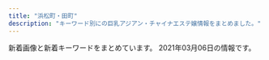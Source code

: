 ```yaml
---
title: "浜松町・田町"
description: "キーワード別にの巨乳アジアン・チャイナエステ嬢情報をまとめました。"
---
```


新着画像と新着キーワードをまとめています。
2021年03月06日の情報です。

<DmmAffiliateIns />
<KeywordTable
  shops={
    [
    {
        "name": "\u30d9\u30b9\u30c8",
        "keywords": {
            "85": 4,
            "D": 4,
            "C": 4,
            "86": 6
        },
        "img_links": [
            "http://es-best.info/staffPhoto/s20190220185555.jpg",
            "http://es-best.info/images/slider1/04.jpg",
            "http://es-best.info/js/sliderLine/slide_prev.png",
            "http://es-best.info/images/access/01.jpg",
            "http://es-best.info/staffPhoto/s20191003002337.jpg",
            "http://es-best.info/staffPhoto/b20191003002337.jpg",
            "http://es-best.info/images/store/052.jpg",
            "http://es-best.info/staffPhoto/b20190304234059.jpg",
            "http://es-best.info/staffPhoto/b20190413161507.jpg",
            "http://es-best.info/images/slider1/01.jpg",
            "http://es-best.info/staffPhoto/b20190304234324.jpg",
            "http://es-best.info/images/access/05.jpg",
            "http://es-best.info/images/returnBtn.png",
            "http://es-best.info/staffPhoto/b20190220185555.jpg",
            "http://es-best.info/staffPhoto/s20190304234059.jpg",
            "http://es-best.info/images/access/04.jpg",
            "http://es-best.info/staffPhoto/s20190413161507.jpg",
            "http://es-best.info/uploadfiles/images/campaignEsBestInfo.jpg",
            "http://es-best.info/images/slider1/02.jpg",
            "http://es-best.info/staffPhoto/b20190304234528.jpg",
            "http://es-best.info/staffPhoto/s20190304234528.jpg",
            "http://es-best.info/images/access/06.jpg",
            "http://es-best.info/staffPhoto/s20190304234324.jpg",
            "http://es-best.info/images/access/02.jpg",
            "http://es-best.info/images/access/03.jpg",
            "http://es-best.info/js/sliderLine/slide_next.png"
        ],
        "station": "JR\u6d5c\u677e\u753a\u99c5\u5317\u53e3",
        "url": "http://es-best.info/"
    },
    {
        "url": "http://www.shiawasenojikan.esjp.info/",
        "img_links": [
            "http://www.shiawasenojikan.esjp.info/files/001-02.jpg",
            "http://www.shiawasenojikan.esjp.info/files/010-03.jpg",
            "http://www.shiawasenojikan.esjp.info/images/interior_t.jpg",
            "http://www.shiawasenojikan.esjp.info/files/001-03.jpg",
            "http://www.shiawasenojikan.esjp.info/files/003-03.jpg",
            "http://www.shiawasenojikan.esjp.info/files/003-02.jpg",
            "http://www.shiawasenojikan.esjp.info/images/head.jpg",
            "http://www.shiawasenojikan.esjp.info/images/news.jpg",
            "http://www.shiawasenojikan.esjp.info/files/009-03.jpg",
            "http://www.shiawasenojikan.esjp.info/images/link_t.jpg",
            "http://www.shiawasenojikan.esjp.info/files/015.jpg",
            "http://www.shiawasenojikan.esjp.info/images/staff_t.jpg",
            "http://www.shiawasenojikan.esjp.info/files/003.jpg",
            "http://www.shiawasenojikan.esjp.info/images/sys1.jpg",
            "http://www.shiawasenojikan.esjp.info/files/015-03.jpg",
            "http://www.shiawasenojikan.esjp.info/files/015-02.jpg",
            "http://www.shiawasenojikan.esjp.info/files/009.jpg",
            "http://www.shiawasenojikan.esjp.info/files/009-02.jpg",
            "http://www.shiawasenojikan.esjp.info/images/int2.jpg",
            "http://www.shiawasenojikan.esjp.info/images/tel.jpg",
            "http://www.shiawasenojikan.esjp.info/files/001.jpg",
            "http://www.shiawasenojikan.esjp.info/images/mobile.jpg",
            "http://www.shiawasenojikan.esjp.info/files/010-02.jpg",
            "http://www.shiawasenojikan.esjp.info/images/sys2.jpg",
            "http://www.shiawasenojikan.esjp.info/files/010.jpg"
        ],
        "keywords": {
            "D": 5,
            "88": 1,
            "86": 1,
            "87": 3
        },
        "name": "\u5e78\u305b\u306e\u6642\u9593",
        "station": "JR\u65b0\u6a4b\u99c5\u65e5\u6bd4\u8c37\u53e3"
    },
    {
        "name": "Oriental Spa",
        "station": "JR\u6d5c\u677e\u753a\u99c5\u5317\u53e3",
        "url": "https://hamamatsucho-mensesthe.com/",
        "img_links": [
            "https://hamamatsucho-mensesthe.com/images/clear.png",
            "https://hamamatsucho-mensesthe.com/room/4.jpg",
            "https://hamamatsucho-mensesthe.com/menu/sche.png",
            "https://hamamatsucho-mensesthe.com/staff2/wp-content/uploads/2020/11/siruet.png",
            "https://hamamatsucho-mensesthe.com/menu/friend.png",
            "https://hamamatsucho-mensesthe.com/button/sche.png",
            "https://hamamatsucho-mensesthe.com/menu/info.png",
            "https://hamamatsucho-mensesthe.com/staff2/wp-content/uploads/2021/02/ayaka01.png",
            "https://hamamatsucho-mensesthe.com/staff/yoko-l1.jpg",
            "https://hamamatsucho-mensesthe.com/staff/arisa-s1.jpg",
            "https://hamamatsucho-mensesthe.com/images/header3.png",
            "https://hamamatsucho-mensesthe.com/icon/twitter.png",
            "https://hamamatsucho-mensesthe.com/images/main-sp.jpg",
            "https://hamamatsucho-mensesthe.com/kumi2.jpg",
            "https://hamamatsucho-mensesthe.com/room/3.jpg",
            "https://hamamatsucho-mensesthe.com/menu/home.png",
            "https://hamamatsucho-mensesthe.com/2018/11/23/arisa-s1.jpg",
            "https://hamamatsucho-mensesthe.com/images/footer-l.png",
            "https://hamamatsucho-mensesthe.com/staff/yuyu-l1.jpg",
            "https://hamamatsucho-mensesthe.com/room/2.jpg",
            "https://hamamatsucho-mensesthe.com/room/esthe1.jpg",
            "https://hamamatsucho-mensesthe.com/icon/facebook.png",
            "https://hamamatsucho-mensesthe.com/room/esthe3.jpg",
            "https://hamamatsucho-mensesthe.com/room/esthe2.jpg",
            "https://hamamatsucho-mensesthe.com/room/1.jpg",
            "https://hamamatsucho-mensesthe.com/2018/12/21/koko-s1.jpg",
            "https://hamamatsucho-mensesthe.com/miyuki01.png",
            "https://hamamatsucho-mensesthe.com/2018/03/02/anna-s1.jpg",
            "https://hamamatsucho-mensesthe.com/staff2/wp-content/uploads/2019/12/haru-1.png",
            "https://hamamatsucho-mensesthe.com/staff/nana-s1.jpg",
            "https://hamamatsucho-mensesthe.com/staff2/wp-content/uploads/2021/01/maki05.png",
            "https://hamamatsucho-mensesthe.com/icon/google_plus.png",
            "https://hamamatsucho-mensesthe.com/staff2/wp-content/uploads/2020/11/momo02.png",
            "https://hamamatsucho-mensesthe.com/2018/06/12/yoko-s1.jpg",
            "https://hamamatsucho-mensesthe.com/staff2/wp-content/uploads/2021/03/yukina03.png",
            "https://hamamatsucho-mensesthe.com/2018/06/08/hana-s2.jpg",
            "https://hamamatsucho-mensesthe.com/staff/arisa-l1.jpg",
            "https://hamamatsucho-mensesthe.com/staff2/wp-content/uploads/2021/02/kana01.png",
            "https://hamamatsucho-mensesthe.com/button/staff.png",
            "https://hamamatsucho-mensesthe.com/staff/koko-s1.jpg",
            "https://hamamatsucho-mensesthe.com/icon/line.png",
            "https://hamamatsucho-mensesthe.com/staff/yoko-s1.jpg",
            "https://hamamatsucho-mensesthe.com/staff/koko-l1.jpg",
            "https://hamamatsucho-mensesthe.com/staff/nana-l1.jpg",
            "https://hamamatsucho-mensesthe.com/2018/12/21/yuyu-s1.jpg",
            "https://hamamatsucho-mensesthe.com/button/home.png",
            "https://hamamatsucho-mensesthe.com/staff2/wp-content/uploads/2021/03/miku03.png",
            "https://hamamatsucho-mensesthe.com/staff2/wp-content/uploads/2021/03/rina03.png",
            "https://hamamatsucho-mensesthe.com/menu/gallery.png",
            "https://hamamatsucho-mensesthe.com/staff2/wp-content/uploads/2019/12/nanami02-2.png",
            "https://hamamatsucho-mensesthe.com/kumi1.jpg",
            "https://hamamatsucho-mensesthe.com/2017/10/08/ruru-s1.jpg",
            "https://hamamatsucho-mensesthe.com/staff2/wp-content/uploads/2020/02/yaya02.png",
            "https://hamamatsucho-mensesthe.com/images/footer-r.png",
            "https://hamamatsucho-mensesthe.com/staff/yuyu-s1.jpg",
            "https://hamamatsucho-mensesthe.com/images/main1.jpg",
            "https://hamamatsucho-mensesthe.com/images/flower.png"
        ],
        "keywords": {
            "D": 4,
            "C": 3,
            "F": 3
        }
    },
    {
        "name": "\u862d \u990a\u8eab\u9928",
        "url": "http://heal-arm.com/",
        "station": "JR\u65b0\u6a4b\u99c5\u70cf\u68ee\u53e3",
        "keywords": {},
        "img_links": [
            "http://heal-arm.com/media/sites/6/2021/02/700E82ED-4821-42CB-A408-B73E511D2D15-225x300.jpeg",
            "http://heal-arm.com/media/sites/6/2021/02/2.jpg",
            "http://heal-arm.com/media/sites/6/2020/05/3.jpg",
            "http://heal-arm.com/media/sites/6/elementor/thumbs/favicon-p04pr4k6jngsiakzwccm2bkknysbm22i953lrof2dk.png",
            "http://heal-arm.com/media/sites/6/2020/05/1.jpg",
            "http://heal-arm.com/media/sites/6/2020/05/2.jpg",
            "http://heal-arm.com/media/sites/6/2020/05/4.jpg",
            "http://heal-arm.com/media/sites/6/2021/02/1.jpg",
            "http://heal-arm.com/media/sites/6/2021/02/3.jpg",
            "http://heal-arm.com/media/sites/6/2020/12/1.jpg",
            "http://heal-arm.com/media/sites/6/2020/05/3-1.jpg",
            "http://heal-arm.com/media/sites/6/2020/05/favicon.png"
        ]
    },
    {
        "station": "JR\u6d5c\u677e\u753a\u99c5\u5357\u53e3",
        "url": "https://minazuki-tokyo.com/",
        "img_links": [
            "https://minazuki-tokyo.com/wp-content/uploads/2021/02/top1.png",
            "https://minazuki-tokyo.com/wp-content/uploads/2021/02/sm01.png",
            "https://minazuki-tokyo.com/wp-content/uploads/2021/02/ayu.jpg",
            "https://minazuki-tokyo.com/wp-content/uploads/2021/02/t06.png",
            "https://minazuki-tokyo.com/wp-content/uploads/2021/02/sm04.png",
            "https://minazuki-tokyo.com/wp-content/uploads/2021/02/haru.png",
            "https://minazuki-tokyo.com/wp-content/uploads/2021/02/koyuri.png",
            "https://minazuki-tokyo.com/wp-content/uploads/2021/02/sm03.png",
            "https://minazuki-tokyo.com/wp-content/uploads/2021/02/t05.png",
            "https://minazuki-tokyo.com/wp-content/uploads/2021/02/t01.png",
            "https://minazuki-tokyo.com/wp-content/uploads/2021/02/ayu.png",
            "https://minazuki-tokyo.com/wp-content/uploads/2020/11/photo01.png",
            "https://minazuki-tokyo.com/wp-content/uploads/2021/02/t07.png",
            "https://minazuki-tokyo.com/wp-content/uploads/2021/02/t08.png",
            "https://minazuki-tokyo.com/wp-content/uploads/2021/02/haru.jpg",
            "https://minazuki-tokyo.com/wp-content/uploads/2020/11/photo03.png",
            "https://minazuki-tokyo.com/wp-content/uploads/2021/02/yumi.png",
            "https://minazuki-tokyo.com/wp-content/uploads/2021/02/add2-22.11.56.png",
            "https://minazuki-tokyo.com/wp-content/uploads/2021/02/yumi.jpg",
            "https://minazuki-tokyo.com/wp-content/uploads/2021/02/t04.png",
            "https://minazuki-tokyo.com/wp-content/uploads/2021/02/t03.png",
            "https://minazuki-tokyo.com/wp-content/uploads/2020/11/photo05.png",
            "https://minazuki-tokyo.com/wp-content/uploads/2020/11/photo04.png",
            "https://minazuki-tokyo.com/wp-content/uploads/2021/02/sm02.png",
            "https://minazuki-tokyo.com/wp-content/uploads/2021/02/t02.png",
            "https://minazuki-tokyo.com/wp-content/uploads/2021/02/koyuri-1.jpg",
            "https://minazuki-tokyo.com/wp-content/uploads/2021/02/cam.png",
            "https://minazuki-tokyo.com/wp-content/uploads/2020/11/photo02.png",
            "https://minazuki-tokyo.com/wp-content/uploads/2021/02/2-09.png",
            "https://minazuki-tokyo.com/wp-content/uploads/2021/02/yuyu.png",
            "https://minazuki-tokyo.com/wp-content/uploads/2021/02/yuyu2.jpg",
            "https://minazuki-tokyo.com/wp-content/uploads/2021/02/top2.png",
            "https://minazuki-tokyo.com/wp-content/uploads/2021/02/price.png"
        ],
        "name": "\u6c34\u7121\u6708\uff5e\u307f\u306a\u3065\u304d\uff5e",
        "keywords": {
            "85": 4,
            "83": 4,
            "90": 4,
            "87": 4,
            "86": 4
        }
    },
    {
        "url": "http://es-leon.link/",
        "img_links": [
            "http://es-leon.link/photos/sites/45/2020/10/2020102507495672.jpg",
            "http://es-leon.link/images/slider04.jpg",
            "http://es-leon.link/images/qr.png",
            "http://es-leon.link/images/img_info.jpg",
            "http://es-leon.link/photos/sites/45/2020/11/2020110919595348.jpg",
            "http://es-leon.link/photos/sites/45/2021/02/2021022503593169.jpg",
            "http://es-leon.link/photos/sites/45/2021/02/2021022813153641.jpg",
            "http://es-leon.link/images/guide5.jpg",
            "http://es-leon.link/photos/sites/45/2020/10/2020101318404076.jpg",
            "http://es-leon.link/images/guide7.jpg",
            "http://es-leon.link/photos/sites/45/2020/10/2020101318405051.jpg",
            "http://es-leon.link/photos/sites/45/2021/02/2021020501094315.jpg",
            "http://es-leon.link/photos/sites/45/2021/02/2021022813144840.jpg",
            "http://es-leon.link/photos/sites/45/2020/11/2020110919590942.jpg",
            "http://es-leon.link/images/guide6.jpg",
            "http://es-leon.link/images/guide1.jpg",
            "http://es-leon.link/photos/sites/45/2020/10/2020101205422328.jpg",
            "http://es-leon.link/photos/sites/45/2021/03/2021030218013059.jpg",
            "http://es-leon.link/images/guide8.jpg",
            "http://es-leon.link/photos/sites/45/2021/02/2021022815431041.jpg",
            "http://es-leon.link/photos/sites/45/2021/02/2021020501152788.jpg",
            "http://es-leon.link/photos/sites/45/2021/03/2021030218011053.jpg",
            "http://es-leon.link/photos/sites/45/2021/02/2021022813203297.jpg",
            "http://es-leon.link/photos/sites/45/2021/02/2021022503564613.jpg",
            "http://es-leon.link/photos/sites/45/2021/03/2021030218015216.jpg",
            "http://es-leon.link/images/nav_link03_no.png",
            "http://es-leon.link/photos/sites/45/2020/10/2020101318300043.jpg",
            "http://es-leon.link/photos/sites/45/2021/02/2021021221211099.jpg",
            "http://es-leon.link/images/nav_link01_no.png",
            "http://es-leon.link/photos/sites/45/2020/10/2020102507501385.jpg",
            "http://es-leon.link/photos/sites/45/2021/02/2021022702213358.jpg",
            "http://es-leon.link/photos/sites/45/2020/10/2020100103205186.jpg",
            "http://es-leon.link/photos/sites/45/2021/03/202103021706276.jpg",
            "http://es-leon.link/images/nav_link07_no.png",
            "http://es-leon.link/images/guide2.jpg",
            "http://es-leon.link/images/slider02.jpg",
            "http://es-leon.link/photos/sites/45/2021/03/2021030217055949.jpg",
            "http://es-leon.link/photos/sites/45/2021/02/202102281317503.jpg",
            "http://es-leon.link/photos/sites/45/2021/01/2021011203314329.jpg",
            "http://es-leon.link/photos/sites/45/2021/02/2021022702210178.jpg",
            "http://es-leon.link/images/slider00.jpg",
            "http://es-leon.link/photos/sites/45/2020/10/202010010328436.jpg",
            "http://es-leon.link/images/nav_link06_no.png",
            "http://es-leon.link/photos/sites/45/2020/10/2020102507510838.jpg",
            "http://es-leon.link/photos/sites/45/2020/10/2020100103240526.jpg",
            "http://es-leon.link/photos/sites/45/2020/11/2020110919583922.jpg",
            "http://es-leon.link/photos/sites/45/2020/10/2020101404192576.jpg",
            "http://es-leon.link/images/slider03.jpg",
            "http://es-leon.link/images/guide4.jpg",
            "http://es-leon.link/images/guide2.png",
            "http://es-leon.link/photos/sites/45/2020/11/2020110919573849.jpg",
            "http://es-leon.link/photos/sites/45/2020/10/2020100103284496.jpg",
            "http://es-leon.link/images/nav_link04_no.png",
            "http://es-leon.link/photos/sites/45/2021/02/2021022815420713.jpg",
            "http://es-leon.link/photos/sites/45/2021/02/202102240441566.jpg",
            "http://es-leon.link/images/pagetop.jpg",
            "http://es-leon.link/images/guide1.png",
            "http://es-leon.link/images/lineline.png",
            "http://es-leon.link/photos/sites/45/2021/02/2021021420105484.jpg",
            "http://es-leon.link/images/header.png",
            "http://es-leon.link/images/guide3.jpg",
            "http://es-leon.link/images/nav_link05_no.png",
            "http://es-leon.link/photos/sites/45/2020/10/2020100103034891.jpg",
            "http://es-leon.link/photos/sites/45/2020/10/2020102507504664.jpg",
            "http://es-leon.link/photos/sites/45/2021/02/2021022816571154.jpg",
            "http://es-leon.link/images/slider01.jpg",
            "http://es-leon.link/photos/sites/45/2021/02/2021021420094924.jpg",
            "http://es-leon.link/photos/sites/45/2020/10/2020101318402898.jpg",
            "http://es-leon.link/photos/sites/45/2020/10/2020100103240520.jpg",
            "http://es-leon.link/photos/sites/45/2021/02/2021022503591368.jpg",
            "http://es-leon.link/photos/sites/45/2021/02/2021020501110069.jpg",
            "http://es-leon.link/photos/sites/45/2020/10/2020100103205050.jpg",
            "http://es-leon.link/photos/sites/45/2021/02/2021021420101999.jpg",
            "http://es-leon.link/photos/sites/45/2020/10/2020100103205130.jpg",
            "http://es-leon.link/photos/sites/45/2021/02/2021020501134964.jpg",
            "http://es-leon.link/photos/sites/45/2020/10/2020101205420372.jpg",
            "http://es-leon.link/images/card.png",
            "http://es-leon.link/photos/sites/45/2021/02/2021022813195234.jpg",
            "http://es-leon.link/images/nav_link02_no.png",
            "http://es-leon.link/photos/sites/45/2020/10/2020101318294854.jpg",
            "http://es-leon.link/photos/sites/45/2020/10/2020101205424345.jpg",
            "http://es-leon.link/photos/sites/45/2021/02/2021021014235421.jpg",
            "http://es-leon.link/photos/sites/45/2021/02/202102281658118.jpg",
            "http://es-leon.link/photos/sites/45/2020/10/2020102507503499.jpg",
            "http://es-leon.link/images/profile.png",
            "http://es-leon.link/photos/sites/45/2021/02/2021022817172264.jpg",
            "http://es-leon.link/photos/sites/45/2020/11/2020110919593136.jpg",
            "http://es-leon.link/photos/sites/45/2021/02/2021020501101626.jpg"
        ],
        "station": "JR\u65b0\u6a4b\u99c5\u70cf\u68ee\u53e3",
        "keywords": {
            "\u80f8": 1,
            "84": 8,
            "85": 12,
            "90": 7,
            "86": 17
        },
        "name": "LEON"
    },
    {
        "name": "Artemis",
        "img_links": [
            "https://hamamatsucho-esthe.work/2018/12/26/sayaka-s1.jpg",
            "https://hamamatsucho-esthe.work/menu/blog.png",
            "https://hamamatsucho-esthe.work/2020/11/06/momo-s1.jpg",
            "https://hamamatsucho-esthe.work/room/1-l.jpg",
            "https://hamamatsucho-esthe.work/button/staff.png",
            "https://hamamatsucho-esthe.work/staff/nanami-s1.jpg",
            "https://hamamatsucho-esthe.work/images/footer-l.png",
            "https://hamamatsucho-esthe.work/images/flower.png",
            "https://hamamatsucho-esthe.work/staff/maki-l1.jpg",
            "https://hamamatsucho-esthe.work/icon/twitter.png",
            "https://hamamatsucho-esthe.work/2019/06/14/riri-s1.jpg",
            "https://hamamatsucho-esthe.work/2019/01/14/emi-s1.jpg",
            "https://hamamatsucho-esthe.work/staff/sora-s1.jpg",
            "https://hamamatsucho-esthe.work/staff/yuki-s1.jpg",
            "https://hamamatsucho-esthe.work/button/blog.png",
            "https://hamamatsucho-esthe.work/room/1-s.jpg",
            "https://hamamatsucho-esthe.work/2018/09/10/sora-s1.jpg",
            "https://hamamatsucho-esthe.work/menu/info.png",
            "https://hamamatsucho-esthe.work/images/main1.jpg",
            "https://hamamatsucho-esthe.work/2020/07/30/maki-s1.jpg",
            "https://hamamatsucho-esthe.work/images/qrcode.png",
            "https://hamamatsucho-esthe.work/staff/sora-l1.jpg",
            "https://hamamatsucho-esthe.work/room/2-l.jpg",
            "https://hamamatsucho-esthe.work/room/4-s.jpg",
            "https://hamamatsucho-esthe.work/2019/05/25/riko-s1.jpg",
            "https://hamamatsucho-esthe.work/icon/facebook.png",
            "https://hamamatsucho-esthe.work/staff/momo-s1.jpg",
            "https://hamamatsucho-esthe.work/room/4-l.jpg",
            "https://hamamatsucho-esthe.work/icon/line.png",
            "https://hamamatsucho-esthe.work/icon/google_plus.png",
            "https://hamamatsucho-esthe.work/menu/gallery.png",
            "https://hamamatsucho-esthe.work/room/3-s.jpg",
            "https://hamamatsucho-esthe.work/images/clear.png",
            "https://hamamatsucho-esthe.work/staff/maki-s1.jpg",
            "https://hamamatsucho-esthe.work/staff/nanami-l1.jpg",
            "https://hamamatsucho-esthe.work/menu/friend.png",
            "https://hamamatsucho-esthe.work/menu/home.png",
            "https://hamamatsucho-esthe.work/staff/riko-s1.jpg",
            "https://hamamatsucho-esthe.work/staff/momo-l1.jpg",
            "https://hamamatsucho-esthe.work/button/home.png",
            "https://hamamatsucho-esthe.work/room/esthe1.jpg",
            "https://hamamatsucho-esthe.work/2020/01/05/yuki-s1.jpg",
            "https://hamamatsucho-esthe.work/images/main-sp.jpg",
            "https://hamamatsucho-esthe.work/images/footer-r.png",
            "https://hamamatsucho-esthe.work/2018/11/09/kana-s1.jpg",
            "https://hamamatsucho-esthe.work/2019/05/25/koko-s1.jpg",
            "https://hamamatsucho-esthe.work/room/esthe2.jpg",
            "https://hamamatsucho-esthe.work/room/2-s.jpg",
            "https://hamamatsucho-esthe.work/staff/yuki-l1.jpg",
            "https://hamamatsucho-esthe.work/kana01.png",
            "https://hamamatsucho-esthe.work/2019/11/05/nanami-s1.jpg",
            "https://hamamatsucho-esthe.work/room/esthe3.jpg",
            "https://hamamatsucho-esthe.work/room/3-l.jpg"
        ],
        "station": "JR\u6d5c\u677e\u753a\u99c5\u5317\u53e3",
        "url": "https://hamamatsucho-esthe.work/",
        "keywords": {
            "E": 5,
            "C": 10,
            "F": 10
        }
    },
    {
        "keywords": {},
        "img_links": [
            "http://www.es-tokyo.link/images/int1.jpg",
            "http://www.es-tokyo.link/img/minami1.jpg",
            "http://www.es-tokyo.link/images/b3.jpg",
            "http://www.es-tokyo.link/img/ami1.jpg",
            "http://www.es-tokyo.link/img/miwa1.jpg",
            "http://www.es-tokyo.link/img/erin2.jpg",
            "http://www.es-tokyo.link/img/rin1.jpg",
            "http://www.es-tokyo.link/images/28.jpg",
            "http://www.es-tokyo.link/img/emili1.jpg",
            "http://www.es-tokyo.link/images/25.jpg",
            "http://www.es-tokyo.link/images/23.jpg",
            "http://www.es-tokyo.link/images/5.jpg",
            "http://www.es-tokyo.link/images/head.jpg",
            "http://www.es-tokyo.link/images/sys2.jpg",
            "http://www.es-tokyo.link/img/izumi1.jpg",
            "http://www.es-tokyo.link/images/32.jpg",
            "http://www.es-tokyo.link/images/s1.png",
            "http://www.es-tokyo.link/img/minami2.jpg",
            "http://www.es-tokyo.link/images/19.jpg",
            "http://www.es-tokyo.link/img/kaori1.jpg",
            "http://www.es-tokyo.link/img/suzu1.jpg",
            "http://www.es-tokyo.link/images/sys1.jpg",
            "http://www.es-tokyo.link/img/mayu1.jpg",
            "http://www.es-tokyo.link/images/3.jpg",
            "http://www.es-tokyo.link/images/interior_t.jpg",
            "http://www.es-tokyo.link/images/int2.jpg",
            "http://www.es-tokyo.link/images/20.jpg",
            "http://www.es-tokyo.link/img/naomi1.jpg",
            "http://www.es-tokyo.link/img/izumi2.jpg",
            "http://www.es-tokyo.link/images/news.jpg",
            "http://www.es-tokyo.link/images/mobile.jpg",
            "http://www.es-tokyo.link/images/newface.jpg",
            "http://www.es-tokyo.link/img/hikari1.jpg",
            "http://www.es-tokyo.link/img/momoko1.jpg",
            "http://www.es-tokyo.link/images/30.jpg",
            "http://www.es-tokyo.link/img/erin1.jpg",
            "http://www.es-tokyo.link/images/22.jpg",
            "http://www.es-tokyo.link/images/tel.jpg",
            "http://www.es-tokyo.link/images/b2.jpg",
            "http://www.es-tokyo.link/images/9.jpg",
            "http://www.es-tokyo.link/images/24.jpg",
            "http://www.es-tokyo.link/images/27.jpg",
            "http://www.es-tokyo.link/images/b1.jpg",
            "http://www.es-tokyo.link/img/yui1.jpg",
            "http://www.es-tokyo.link/images/31.jpg",
            "http://www.es-tokyo.link/images/staff_t.jpg"
        ],
        "name": "Pandora*\u30d1\u30f3\u30c9\u30e9",
        "url": "http://www.es-tokyo.link",
        "station": "JR\u6d5c\u677e\u753a\u99c5\u5357\u53e3"
    },
    {
        "station": "JR\u7530\u753a\u99c5\u897f\u53e3",
        "img_links": [
            "http://shiawase.mssg.jp/images/staff_image/staff_d02.jpg",
            "http://shiawase.mssg.jp/images/top/top_04.jpg",
            "http://shiawase.mssg.jp/images/gallery/gallery_401.jpg",
            "http://shiawase.mssg.jp/images/staff_one/staff_one_02.jpg",
            "http://shiawase.mssg.jp/images/staff/sta_0z4.jpg",
            "http://shiawase.mssg.jp/images/system/syatem_302.jpg",
            "http://shiawase.mssg.jp/images/staff_one/staff_one_08.png",
            "http://shiawase.mssg.jp/images/staff_image/staff_d05a.jpg",
            "http://shiawase.mssg.jp/images/staff/sta_0z12.jpg",
            "http://shiawase.mssg.jp/images/staff/sta_0z9.jpg",
            "http://shiawase.mssg.jp/images/gallery/gallery_102.jpg",
            "http://shiawase.mssg.jp/images/gallery/gallery_104.jpg",
            "http://shiawase.mssg.jp/images/staff/sta_04.jpg",
            "http://shiawase.mssg.jp/images/staff/staff_top.jpg",
            "http://shiawase.mssg.jp/images/staff_image/staff_d05b.jpg",
            "http://shiawase.mssg.jp/images/staff/sta_010.jpg",
            "http://shiawase.mssg.jp/images/staff/sta_0z2.jpg",
            "http://shiawase.mssg.jp/images/home/index_page_top.jpg",
            "http://shiawase.mssg.jp/images/top/top_01.jpg",
            "http://shiawase.mssg.jp/images/staff/sta_01.jpg",
            "http://shiawase.mssg.jp/images/staff_image/staff_d08a.jpg",
            "http://shiawase.mssg.jp/images/staff/sta_021.jpg",
            "http://shiawase.mssg.jp/images/staff/sta_08.jpg",
            "http://shiawase.mssg.jp/images/staff_one/staff_one_04.jpg",
            "http://shiawase.mssg.jp/images/gallery/gallery_403.jpg",
            "http://shiawase.mssg.jp/images/gallery/gallery_101.jpg",
            "http://shiawase.mssg.jp/images/home/index_03.jpg",
            "http://shiawase.mssg.jp/images/staff_image/staff_d01b.jpg",
            "http://shiawase.mssg.jp/images/gallery/gallery_402.jpg",
            "http://shiawase.mssg.jp/images/staff_image/staff_d07.jpg",
            "http://shiawase.mssg.jp/images/staff_one/staff_one_05.jpg",
            "http://shiawase.mssg.jp/images/staff_image/staff_d04b.jpg",
            "http://shiawase.mssg.jp/images/staff_one/staff_one_03.jpg",
            "http://shiawase.mssg.jp/images/staff/sta_0z8.jpg",
            "http://shiawase.mssg.jp/images/top/top_08.png",
            "http://shiawase.mssg.jp/images/staff_image/staff_d06.jpg",
            "http://shiawase.mssg.jp/images/system/syatem_301.jpg",
            "http://shiawase.mssg.jp/images/staff/sta_03.jpg",
            "http://shiawase.mssg.jp/images/top/top_05.jpg",
            "http://shiawase.mssg.jp/images/staff_image/staff_d01a.jpg",
            "http://shiawase.mssg.jp/images/home/index_tel.jpg",
            "http://shiawase.mssg.jp/images/staff_image/staff_d04.jpg",
            "http://shiawase.mssg.jp/images/staff_image/staff_d08b.jpg",
            "http://shiawase.mssg.jp/images/top/top_02.jpg",
            "http://shiawase.mssg.jp/images/home/top_qp.jpg",
            "http://shiawase.mssg.jp/images/staff_image/staff_d02b.jpg",
            "http://shiawase.mssg.jp/images/home/index_qup.jpg",
            "http://shiawase.mssg.jp/images/gallery/gallery_top.jpg",
            "http://shiawase.mssg.jp/images/home/index_04.jpg",
            "http://shiawase.mssg.jp/images/gallery/gallery_01.jpg",
            "http://shiawase.mssg.jp/images/staff/sta_06.jpg",
            "http://shiawase.mssg.jp/images/staff_one/staff_one_07.png",
            "http://shiawase.mssg.jp/images/staff_image/staff_d04c.jpg",
            "http://shiawase.mssg.jp/images/top/top_03.jpg",
            "http://shiawase.mssg.jp/images/gallery/gallery_103.jpg",
            "http://shiawase.mssg.jp/images/system/syatem_303.jpg",
            "http://shiawase.mssg.jp/images/gallery/gallery_404.jpg",
            "http://shiawase.mssg.jp/images/staff_one/staff_one_top.jpg",
            "http://shiawase.mssg.jp/images/staff_one/staff_one_01.jpg",
            "http://shiawase.mssg.jp/images/staff_image/staff_d03.jpg",
            "http://shiawase.mssg.jp/images/top/top_06.jpg",
            "http://shiawase.mssg.jp/images/staff/sta_023.jpg",
            "http://shiawase.mssg.jp/images/home/QR.png"
        ],
        "keywords": {},
        "name": "\u3057\u3042\u308f\u305b\uff5eSHIAWASE\uff5e",
        "url": "http://shiawase.mssg.jp/"
    },
    {
        "url": "http://yukizhouse00.web.fc2.com/",
        "img_links": [
            "http://yukizhouse00.web.fc2.com/images/portfolio/work-3.jpg",
            "http://yukizhouse00.web.fc2.com/images/portfolio/work-6.jpg",
            "http://yukizhouse00.web.fc2.com/images/portfolio/work-1.jpg",
            "http://yukizhouse00.web.fc2.com/images/portfolio/work-4.jpg",
            "http://yukizhouse00.web.fc2.com/images/portfolio/work-2.jpg",
            "http://yukizhouse00.web.fc2.com/images/slider/slid1.jpg",
            "http://yukizhouse00.web.fc2.com/images/portfolio/work-5.jpg",
            "http://yukizhouse00.web.fc2.com/images/slider/slid2.jpg"
        ],
        "station": "JR\u6d5c\u677e\u753a\u99c5\u5357\u53e3",
        "keywords": {},
        "name": "Yuki\u2019s House"
    },
    {
        "station": "JR\u65b0\u6a4b\u99c5\u70cf\u68ee\u53e3",
        "name": "Aroma Coco8",
        "url": "https://aroma-queen.work/",
        "img_links": [
            "https://aroma-queen.work/images/st/st_nuna3.jpg",
            "https://aroma-queen.work/images/st/st_dan_2.jpg",
            "https://aroma-queen.work/images/st/st_ai_1.jpg",
            "https://aroma-queen.work/images/top_campaign_dec.jpg",
            "https://aroma-queen.work/images/st/st_party_2.jpg",
            "https://aroma-queen.work/images/st/st_pink_3.jpg",
            "https://aroma-queen.work/images/st/st_kiki2.jpg",
            "https://aroma-queen.work/images/st/st_joy_3.jpg",
            "https://aroma-queen.work/images/st/st_rinda_6.jpg",
            "https://aroma-queen.work/images/st/st_angel_2.jpg",
            "https://aroma-queen.work/images/st/st_rena_2.jpg",
            "https://aroma-queen.work/images/st/st_maya_1.jpg",
            "https://aroma-queen.work/images/st/st_rei_1.jpg",
            "https://aroma-queen.work/images/st/st_25.jpg",
            "https://aroma-queen.work/images/st/st_kiki_1.jpg",
            "https://aroma-queen.work/images/st/st_sakura_1.jpg",
            "https://aroma-queen.work/images/st/st_22.jpg",
            "https://aroma-queen.work/images/st/st_yuyu.jpg",
            "https://aroma-queen.work/images/st/st_ai_2.jpg",
            "https://aroma-queen.work/images/st/st_nuna.jpg",
            "https://aroma-queen.work/images/st/st_kei.jpg",
            "https://aroma-queen.work/images/st/st_yuri_2.jpg",
            "https://aroma-queen.work/images/st/st_bibi_1.jpg",
            "https://aroma-queen.work/images/st/st_emi_1.jpg",
            "https://aroma-queen.work/images/st/st_lucy_3.jpg",
            "https://aroma-queen.work/images/st/st_mai_1.jpg",
            "https://aroma-queen.work/images/st/st_mimi_1.jpg",
            "https://aroma-queen.work/images/st/st_jenny.jpg",
            "https://aroma-queen.work/images/st/st_chiba_2.jpg",
            "https://aroma-queen.work/images/st/st_ryuu_2.jpg",
            "https://aroma-queen.work/images/st/st_mayumi_2.jpg",
            "https://aroma-queen.work/images/st/st_jasmine_1.jpg",
            "https://aroma-queen.work/images/st/st_10_1.jpg",
            "https://aroma-queen.work/images/st/st_nuna2.jpg",
            "https://aroma-queen.work/images/st/st_13.jpg",
            "https://aroma-queen.work/images/st/st_nami_1.jpg",
            "https://aroma-queen.work/images/st/st_ou_1.jpg",
            "https://aroma-queen.work/images/st/st_rei_2.jpg",
            "https://aroma-queen.work/images/st/st_four1.jpg",
            "https://aroma-queen.work/images/st/st_jerry.jpg",
            "https://aroma-queen.work/images/st/st_7_1.jpg",
            "https://aroma-queen.work/images/st/st_ai.jpg",
            "https://aroma-queen.work/images/st/st_emi.jpg",
            "https://aroma-queen.work/images/st/st_mirror_3.jpg",
            "https://aroma-queen.work/images/st/st_minto_1.jpg",
            "https://aroma-queen.work/images/st/st_get_3.jpg",
            "https://aroma-queen.work/images/st/st_mayumi_1.jpg",
            "https://aroma-queen.work/images/st/st_dan_1.jpg",
            "https://aroma-queen.work/images/st/st_saya_0.jpg",
            "https://aroma-queen.work/images/st/st_14_1.jpg",
            "https://aroma-queen.work/images/st/st_get_1.jpg",
            "https://aroma-queen.work/images/st/st_nan.jpg",
            "https://aroma-queen.work/images/st/st_ami_2.jpg",
            "https://aroma-queen.work/images/st/st_kaori_1.jpg",
            "https://aroma-queen.work/images/st/st_angel_3.jpg",
            "https://aroma-queen.work/images/top2.png",
            "https://aroma-queen.work/images/st/st_yuri_3.jpg",
            "https://aroma-queen.work/images/week_campaign.jpg",
            "https://aroma-queen.work/images/st/st_aya_1.jpg",
            "https://aroma-queen.work/images/st/st_ou_3.jpg",
            "https://aroma-queen.work/images/st/st_20.jpg",
            "https://aroma-queen.work/images/st/st_jenny2.jpg",
            "https://aroma-queen.work/images/st/st_nana_1.jpg",
            "https://aroma-queen.work/images/st/st_koy_2.jpg",
            "https://aroma-queen.work/images/st/st_aiko_2.jpg",
            "https://aroma-queen.work/images/st/st_cindy.jpg",
            "https://aroma-queen.work/images/st/st_huxa.jpg",
            "https://aroma-queen.work/images/st/st_sayuri_3.jpg",
            "https://aroma-queen.work/images/st/st_rei.jpg",
            "https://aroma-queen.work/images/st/st_chiba_1.jpg",
            "https://aroma-queen.work/images/st/st_min_2.jpg",
            "https://aroma-queen.work/images/st/st_saya_1.jpg",
            "https://aroma-queen.work/images/st/st_joy.jpg",
            "https://aroma-queen.work/images/st/st_sofea_2.jpg",
            "https://aroma-queen.work/images/top.png",
            "https://aroma-queen.work/images/st/st_koko_1.jpg",
            "https://aroma-queen.work/images/st/st_bibi_2.jpg",
            "https://aroma-queen.work/images/st/st_chiba_4.jpg",
            "https://aroma-queen.work/images/st/st_kou1.jpg",
            "https://aroma-queen.work/images/st/st_bibi.jpg",
            "https://aroma-queen.work/images/st/st_gei.jpg",
            "https://aroma-queen.work/images/st/st_rinda_1.jpg",
            "https://aroma-queen.work/images/st/st_ou_2.jpg",
            "https://aroma-queen.work/images/st/st_joy_1.jpg",
            "https://aroma-queen.work/images/st/st_20_1.jpg",
            "https://aroma-queen.work/images/st/st_5_1.jpg",
            "https://aroma-queen.work/images/st/st_nina_3.jpg",
            "https://aroma-queen.work/images/st/st_aya.jpg",
            "https://aroma-queen.work/images/st/st_joy_2.jpg",
            "https://aroma-queen.work/images/st/st_shizuka_1.jpg",
            "https://aroma-queen.work/images/st/st_hara3.jpg",
            "https://aroma-queen.work/images/st/st_rinda_2.jpg",
            "https://aroma-queen.work/images/st/st_coco_1.jpg",
            "https://aroma-queen.work/images/st/st_hana_1.jpg",
            "https://aroma-queen.work/images/st/st_.jpg",
            "https://aroma-queen.work/images/st/st_honey_1.jpg",
            "https://aroma-queen.work/images/st/st_yuri.jpg",
            "https://aroma-queen.work/images/st/st_rei_3.jpg",
            "https://aroma-queen.work/images/st/st_cake_1.jpg",
            "https://aroma-queen.work/images/st/st_hana_2.jpg",
            "https://aroma-queen.work/images/st/st_anan.jpg",
            "https://aroma-queen.work/images/st/st_pink_2.jpg",
            "https://aroma-queen.work/images/st/st_ai1.jpg",
            "https://aroma-queen.work/images/st/st_sasa_3.jpg",
            "https://aroma-queen.work/images/st/st_kaori_2.jpg",
            "https://aroma-queen.work/images/top_campaign_spring.jpg",
            "https://aroma-queen.work/images/st/st_koko.jpg",
            "https://aroma-queen.work/images/st/st_aigo.jpg",
            "https://aroma-queen.work/images/st/st_19.jpg",
            "https://aroma-queen.work/images/st/st_kou2.jpg",
            "https://aroma-queen.work/images/st/st_min_4.jpg",
            "https://aroma-queen.work/images/st/st_21.jpg",
            "https://aroma-queen.work/images/st/st_18.jpg",
            "https://aroma-queen.work/images/st/st_17.jpg",
            "https://aroma-queen.work/images/st/st_eri.jpg",
            "https://aroma-queen.work/images/st/st_sayuri_2.jpg",
            "https://aroma-queen.work/images/st/st_jj_1.jpg",
            "https://aroma-queen.work/images/st/st_nori.jpg",
            "https://aroma-queen.work/images/st/st_mirror_2.jpg",
            "https://aroma-queen.work/images/st/st_aiko_1.jpg",
            "https://aroma-queen.work/images/st/st_16_1.jpg",
            "https://aroma-queen.work/images/st/st_risa_1.jpg",
            "https://aroma-queen.work/images/st/st_sayuri_1.jpg",
            "https://aroma-queen.work/images/st/st_pink_1.jpg",
            "https://aroma-queen.work/images/st/st_hara.jpg"
        ],
        "keywords": {
            "\u80f8": 4,
            "E": 13,
            "D": 9,
            "\u30bb\u30af\u30b7\u30fc": 2,
            "F": 2,
            "\u4e73": 4
        }
    },
    {
        "keywords": {},
        "station": "JR\u65b0\u6a4b\u99c5\u70cf\u68ee\u53e3",
        "name": "\u30a2\u30ea\u30b9 Aroma \u65b0\u6a4b\u5e97",
        "url": "http://romantic-est.com/",
        "img_links": [
            "http://romantic-est.com/images/sw_home.png",
            "http://romantic-est.com/images/head_therapist.jpg",
            "http://romantic-est.com/images/con01.jpg",
            "http://romantic-est.com/images/con02.jpg",
            "http://romantic-est.com/images/cg04.jpg",
            "http://romantic-est.com/images/trigger.jpg",
            "http://romantic-est.com/images/cg032.jpg",
            "http://romantic-est.com/images/icon_new.png",
            "http://romantic-est.com/images/mainvisual_02_s.jpg",
            "http://romantic-est.com/images/cg01.jpg",
            "http://romantic-est.com/images/req_03.jpg",
            "http://romantic-est.com/images/sw_tel.png",
            "http://romantic-est.com/images/cg021.jpg",
            "http://romantic-est.com/images/mainvisual_02.jpg",
            "http://romantic-est.com/images/head_interior.jpg",
            "http://romantic-est.com/images/sys03.jpg",
            "http://romantic-est.com/images/cg031.jpg",
            "http://romantic-est.com/images/mainvisual_01_s.jpg",
            "http://romantic-est.com/images/cg03.jpg",
            "http://romantic-est.com/images/sys02.jpg",
            "http://romantic-est.com/images/cg06.jpg",
            "http://romantic-est.com/images/cg011.jpg",
            "http://romantic-est.com/images/mainvisual_01.jpg",
            "http://romantic-est.com/images/con03.jpg",
            "http://romantic-est.com/images/sys01.jpg",
            "http://romantic-est.com/images/cg041.jpg",
            "http://romantic-est.com/images/cg05.jpg",
            "http://romantic-est.com/images/cg02.jpg"
        ]
    },
    {
        "name": "\u30df\u30fc\u30c7\u30a3\u30fc",
        "keywords": {},
        "station": "JR\u65b0\u6a4b\u99c5\u65e5\u6bd4\u8c37\u53e3",
        "img_links": [
            "https://static.wixstatic.com/media/096f64_74d971185d704fdc84b70e0c1b3fad87~mv2.png",
            "https://static.wixstatic.com/media/ff29a7_47d81575374144dda595a587847070b9~mv2.jpg",
            "https://static.wixstatic.com/media/ff29a7_996c77cb89cc4012a35bb0813c645fdf~mv2.jpg",
            "https://static.wixstatic.com/media/ff29a7_5a71cab9e560455a86a69dee65e387e6~mv2.jpg",
            "https://static.wixstatic.com/media/096f64_10d0713f8b274a5b8f6b2944f7fee791~mv2.jpg",
            "https://static.wixstatic.com/media/096f64_8257be981a5140629dd93b0518612408~mv2.png",
            "https://static.wixstatic.com/media/096f64_86555ca80ef14b6ebdbbf7aa72a380fc~mv2.jpg",
            "https://static.wixstatic.com/media/ff29a7_d9f852b350a141b1ae8d7d80ce91ecfa~mv2.jpg",
            "https://static.wixstatic.com/media/ff29a7_d6b424065e3946fc8a31bd093d286366~mv2.jpg",
            "https://static.wixstatic.com/media/096f64_9dd53b8d3bbc46b7a5d8f8f9f83f67c0~mv2.jpg",
            "https://static.wixstatic.com/media/096f64_52d4813cc07e460bb6afbcc198483fb5~mv2.jpg",
            "https://static.wixstatic.com/media/096f64_f44509cd762744dc939f70f318a6882b~mv2.jpg"
        ],
        "url": "https://www.meedeemassage.com/"
    },
    {
        "img_links": [
            "http://www.k-harunoie.info/imge/service3.jpg",
            "http://www.k-harunoie.info/imge/s0.png",
            "http://www.k-harunoie.info/imge/ta.png",
            "http://www.k-harunoie.info/imge/sys.png",
            "http://www.k-harunoie.info/imge/service1.jpg",
            "http://www.k-harunoie.info/imge/p-1.jpg",
            "http://www.k-harunoie.info/imge/p-2.jpg",
            "http://www.k-harunoie.info/imge/s1.png",
            "http://www.k-harunoie.info/imge/int2.png",
            "http://www.k-harunoie.info/imge/botton.jpg",
            "http://www.k-harunoie.info/imge/p-5.jpg",
            "http://www.k-harunoie.info/imge/service2.jpg",
            "http://www.k-harunoie.info/imge/interior_t.jpg",
            "http://www.k-harunoie.info/imge/p-4.jpg",
            "http://www.k-harunoie.info/imge/staff_t.jpg",
            "http://www.k-harunoie.info/imge/tel.png"
        ],
        "keywords": {},
        "station": "JR\u7530\u753a\u99c5\u6771\u53e3",
        "url": "http://www.k-harunoie.info/",
        "name": "\u6625\u306e\u5bb6"
    },
    {
        "img_links": [
            "https://egao.tyo.cm/photos/sites/29/2021/02/2021022004462937.jpg",
            "https://egao.tyo.cm/images/side_tel.jpg",
            "https://egao.tyo.cm/images/link_nav05.jpg",
            "https://egao.tyo.cm/images/ico01.png",
            "https://egao.tyo.cm/images/sp_top.jpg",
            "https://egao.tyo.cm/images/link_nav04.jpg",
            "https://egao.tyo.cm/images/side_link.jpg",
            "https://egao.tyo.cm/images/top.png",
            "https://egao.tyo.cm/photos/sites/29/2021/02/2021022004462688.jpg",
            "https://egao.tyo.cm/photos/sites/29/2021/02/2021022504091367.jpg",
            "https://egao.tyo.cm/photos/sites/29/2021/02/2021022504090746.jpg",
            "https://egao.tyo.cm/photos/sites/29/2021/02/2021022004463068.jpg",
            "https://egao.tyo.cm/images/link_nav02.jpg",
            "https://egao.tyo.cm/images/info3.jpg",
            "https://egao.tyo.cm/images/link_nav01.jpg",
            "https://egao.tyo.cm/photos/sites/29/2021/02/2021022004462785.jpg",
            "https://egao.tyo.cm/images/link_nav03.jpg",
            "https://egao.tyo.cm/images/info2.jpg",
            "https://egao.tyo.cm/images/link_nav07.jpg",
            "https://egao.tyo.cm/images/top_slider01.jpg",
            "https://egao.tyo.cm/images/top_slider02.jpg",
            "https://egao.tyo.cm/images/link_nav06.jpg",
            "https://egao.tyo.cm/images/info1.jpg",
            "https://egao.tyo.cm/images/side_mobile.jpg"
        ],
        "keywords": {
            "87": 1,
            "D": 5,
            "86": 2,
            "85": 2
        },
        "url": "https://egao.tyo.cm/",
        "station": "JR\u65b0\u6a4b\u99c5\u70cf\u68ee\u53e3",
        "name": "\u7b11\u9854"
    },
    {
        "station": "JR\u7530\u753a\u99c5\u6771\u53e3",
        "name": "\u7e01",
        "url": "http://tamachi-en.link/",
        "keywords": {
            "C": 15
        },
        "img_links": [
            "http://tamachi-en.link/images/g1.jpg",
            "http://tamachi-en.link/images/g8.jpg",
            "http://tamachi-en.link/images/mobile.png",
            "http://tamachi-en.link/images/g4.jpg",
            "http://tamachi-en.link/images/top.jpg",
            "http://tamachi-en.link/images/g6.jpg",
            "http://tamachi-en.link/images/new1.jpg",
            "http://tamachi-en.link/images/g5.jpg",
            "http://tamachi-en.link/images/zi_staff.png",
            "http://tamachi-en.link/images/g0.jpg",
            "http://tamachi-en.link/images/g2.jpg",
            "http://tamachi-en.link/images/zi_link.png",
            "http://tamachi-en.link/images/g3.jpg"
        ]
    },
    {
        "img_links": [
            "http://body-heal.net/images/access/02.jpg",
            "http://body-heal.net/staffPhoto/b20190608220420.jpg",
            "http://body-heal.net/images/store/06.jpg",
            "http://body-heal.net/images/store/01.jpg",
            "http://body-heal.net/images/store/05.jpg",
            "http://body-heal.net/images/access/04.jpg",
            "http://body-heal.net/images/access/03.jpg",
            "http://body-heal.net/staffPhoto/b20190117105438.jpg",
            "http://body-heal.net/staffPhoto/b20180926231950.jpg",
            "http://body-heal.net/images/access/05.jpg",
            "http://body-heal.net/staffPhoto/b20190608222039.jpg",
            "http://body-heal.net/js/sliderLine/slide_next.png",
            "http://body-heal.net/uploadfiles/images/campaignBodyHealNet.jpg",
            "http://body-heal.net/staffPhoto/b20190120201033.jpg",
            "http://body-heal.net/staffPhoto/b20180721035111.jpg",
            "http://body-heal.net/images/store/04.jpg",
            "http://body-heal.net/images/access/01.jpg",
            "http://body-heal.net/staffPhoto/b20190218130854.jpg",
            "http://body-heal.net/images/show.jpg",
            "http://body-heal.net/js/sliderLine/slide_prev.png"
        ],
        "url": "http://body-heal.net/",
        "name": "Tami",
        "keywords": {
            "84": 4,
            "E": 6,
            "87": 6,
            "85": 4,
            "88": 10
        },
        "station": "JR\u7530\u753a\u99c5\u4e09\u7530\u53e3"
    },
    {
        "img_links": [
            "http://kokoro-spa.info/img/shop/kanban.jpg",
            "http://kokoro-spa.info/img/slider/2.jpg",
            "http://kokoro-spa.info/img/ttl_news.png",
            "http://kokoro-spa.info/img/shop/no-pic.jpg",
            "http://kokoro-spa.info/img/pickup.jpg",
            "http://kokoro-spa.info/img/qrcode.png",
            "http://kokoro-spa.info/img/ttl_info.png"
        ],
        "station": "JR\u65b0\u6a4b\u99c5\u70cf\u68ee\u53e3",
        "keywords": {},
        "name": "\u672a\u6765",
        "url": "http://kokoro-spa.info/"
    },
    {
        "img_links": [
            "https://static.wixstatic.com/media/c0eb72_349ce6f6faed4c09b9ec1e412ba7a370~mv2.jpg",
            "https://static.wixstatic.com/media/c0eb72_43f5a28bd3004602b64ed4bc3095af0e~mv2.png",
            "https://static.wixstatic.com/media/c0eb72_068fd8e3a6034963bb1dcf1002759294~mv2.png",
            "https://static.wixstatic.com/media/c0eb72_026f8703429f4d1a93067d6664ba9e24~mv2.png",
            "https://static.wixstatic.com/media/c0eb72_9f57c6ba804e4a55805040f7832a3bb9~mv2.png"
        ],
        "station": "JR\u7530\u753a\u99c5\u897f\u53e3",
        "name": "\u68ee\u306e\u9999",
        "keywords": {},
        "url": "https://www.morinokaori-massage.com/"
    },
    {
        "name": "SERA",
        "img_links": [
            "https://hamamatsucho-mensesthe.net/wp/icon/line.png",
            "https://hamamatsucho-mensesthe.net/wp/images/mensesthe.jpg",
            "https://hamamatsucho-mensesthe.net/room/room-l1.jpg",
            "https://hamamatsucho-mensesthe.net/wp/images/top1.jpg",
            "https://hamamatsucho-mensesthe.net/wp/wp-content/uploads/2020/01/misaki-l2.jpg",
            "https://hamamatsucho-mensesthe.net/wp/icon/facebook.png",
            "https://hamamatsucho-mensesthe.net/room/room-l2.jpg",
            "https://hamamatsucho-mensesthe.net/staff/top/rin-s1.jpg",
            "https://hamamatsucho-mensesthe.net/staff/top/ayaka-s1.jpg",
            "https://hamamatsucho-mensesthe.net/wp/wp-content/uploads/2020/11/urara.jpg",
            "https://hamamatsucho-mensesthe.net/wp/wp-content/uploads/2020/01/nao.jpg",
            "https://hamamatsucho-mensesthe.net/wp/icon/twitter.png",
            "https://hamamatsucho-mensesthe.net/room/room-l6.jpg",
            "https://hamamatsucho-mensesthe.net/wp/images/top3.jpg",
            "https://hamamatsucho-mensesthe.net/wp/images/clear.png",
            "https://hamamatsucho-mensesthe.net/images/footer-r.png",
            "https://hamamatsucho-mensesthe.net/room/room-l4.jpg",
            "https://hamamatsucho-mensesthe.net/staff/top/emi-s1.jpg",
            "https://hamamatsucho-mensesthe.net/icon/facebook.png",
            "https://hamamatsucho-mensesthe.net/images/clear.png",
            "https://hamamatsucho-mensesthe.net/wp/wp-content/uploads/2020/08/ayaka.jpg",
            "https://hamamatsucho-mensesthe.net/wp/images/top2.jpg",
            "https://hamamatsucho-mensesthe.net/room/room-l3.jpg",
            "https://hamamatsucho-mensesthe.net/wp/icon/google_plus.png",
            "https://hamamatsucho-mensesthe.net/icon/twitter.png",
            "https://hamamatsucho-mensesthe.net/icon/line.png",
            "https://hamamatsucho-mensesthe.net/wp/wp-content/uploads/2020/01/emi-l1.jpg",
            "https://hamamatsucho-mensesthe.net/room/room-l5.jpg",
            "https://hamamatsucho-mensesthe.net/staff/top/aki-s1.jpg",
            "https://hamamatsucho-mensesthe.net/staff/top/mitsuki-s1.jpg",
            "https://hamamatsucho-mensesthe.net/images/flower.png",
            "https://hamamatsucho-mensesthe.net/wp/wp-content/uploads/2020/02/stand-by.jpg",
            "https://hamamatsucho-mensesthe.net/wp/wp-content/uploads/2020/02/1714CAA8-3D57-4009-AB72-F5A8E6B60310.jpeg",
            "https://hamamatsucho-mensesthe.net/wp/wp-content/uploads/2020/09/rin.jpg",
            "https://hamamatsucho-mensesthe.net/wp/wp-content/uploads/2020/10/aki-150x150.jpg",
            "https://hamamatsucho-mensesthe.net/wp/wp-content/uploads/2019/05/rin-150x150.jpg",
            "https://hamamatsucho-mensesthe.net/wp/wp-content/uploads/2020/01/mitsuki.jpg",
            "https://hamamatsucho-mensesthe.net/staff/top/miyu-s1.jpg",
            "https://hamamatsucho-mensesthe.net/wp/wp-content/uploads/2019/07/0677E994-1DBF-4E0E-AB70-7CA5C034B140-150x150.jpeg",
            "https://hamamatsucho-mensesthe.net/wp/wp-content/uploads/2019/10/eri-150x150.jpg",
            "https://hamamatsucho-mensesthe.net/images/footer-l.png",
            "https://hamamatsucho-mensesthe.net/staff/top/nao-s1.jpg",
            "https://hamamatsucho-mensesthe.net/wp/wp-content/uploads/2019/07/587590BB-96D0-4887-BE26-3B1413FF7283-150x150.jpeg",
            "https://hamamatsucho-mensesthe.net/wp/wp-content/uploads/2021/01/yuna.jpg",
            "https://hamamatsucho-mensesthe.net/staff/top/yuna-s1.jpg",
            "https://hamamatsucho-mensesthe.net/icon/google_plus.png",
            "https://hamamatsucho-mensesthe.net/link/mens-esthe.png"
        ],
        "keywords": {
            "C": 8,
            "D": 25,
            "E": 8
        },
        "station": "JR\u6d5c\u677e\u753a\u99c5\u5317\u53e3",
        "url": "https://hamamatsucho-mensesthe.net/"
    }
]
}
/>
<DmmAffiliateScript />
